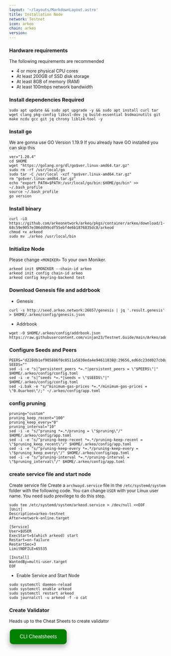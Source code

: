 ```yaml
---
layout: '~/layouts/MarkdownLayout.astro'
title: Installation Node
network: Testnet
icon: arkeo
chain: arkeo
version: 
---
```


### Hardware requirements

The following requirements are recommended

- 4 or more physical CPU cores
- At least 200GB of SSD disk storage
- At least 8GB of memory (RAM)
- At least 100mbps network bandwidth


### Install dependencies Required

```
sudo apt update && sudo apt upgrade -y && sudo apt install curl tar wget clang pkg-config libssl-dev jq build-essential bsdmainutils git make ncdu gcc git jq chrony liblz4-tool -y
```

### Install go

We are gonna use GO Version 1.19.9
If you already have GO installed you can skip this 

```
ver="1.20.4"
cd $HOME
wget "https://golang.org/dl/go$ver.linux-amd64.tar.gz"
sudo rm -rf /usr/local/go
sudo tar -C /usr/local -xzf "go$ver.linux-amd64.tar.gz"
rm "go$ver.linux-amd64.tar.gz"
echo "export PATH=$PATH:/usr/local/go/bin:$HOME/go/bin" >> ~/.bash_profile
source ~/.bash_profile
go version
```

### Install binary

```
curl -LO https://github.com/arkeonetwork/arkeo/pkgs/container/arkeo/download/1-68c59e9057e306dd99cdf55ebf4e6b1876835dc8/arkeod
chmod +x arkeod
sudo mv ./arkeo /usr/local/bin
```

### Initialize Node

Please change `<MONIKER>` To your own Moniker.

```
arkeod init $MONIKER --chain-id arkeo
arkeod init config chain-id arkeo
arkeod config keyring-backend test
```

### Download Genesis file and addrbook

- Genesis

```
curl -s http://seed.arkeo.network:26657/genesis | jq '.result.genesis' > $HOME/.arkeo/config/genesis.json
```

- Addrbook

```
wget -O $HOME/.arkeo/config/addrbook.json https://raw.githubusercontent.com/vinjan23/Testnet.Guide/main/Arkeo/addrbook.json
```

### Configure Seeds and Peers

```
PEERS="d228db1ef905886f0c0511a5830eda4e94611038@:29656,ed6dc23dd027cb0a248abdcad11dd11f3f10fce6@seed.arkeo.network:26656,727929c73968e07bf7a29c91d64eb3fab7269ee8@192.99.160.197:27656"
SEEDS=""
sed -i -e "s|^persistent_peers *=.*|persistent_peers = \"$PEERS\"|" $HOME/.arkeo/config/config.toml
sed -i -e "s|^seeds *=.*|seeds = \"$SEEDS\"|" $HOME/.arkeo/config/config.toml
sed -i.bak -e "s/^minimum-gas-prices *=.*/minimum-gas-prices = \"0.0uarkeo\"/;" ~/.arkeo/config/app.toml
```

### config pruning

```
pruning="custom"
pruning_keep_recent="100"
pruning_keep_every="0"
pruning_interval="10"
sed -i -e "s/^pruning *=.*/pruning = \"$pruning\"/" $HOME/.arkeo/config/app.toml
sed -i -e "s/^pruning-keep-recent *=.*/pruning-keep-recent = \"$pruning_keep_recent\"/" $HOME/.arkeo/config/app.toml
sed -i -e "s/^pruning-keep-every *=.*/pruning-keep-every = \"$pruning_keep_every\"/" $HOME/.arkeo/config/app.toml
sed -i -e "s/^pruning-interval *=.*/pruning-interval = \"$pruning_interval\"/" $HOME/.arkeo/config/app.toml
```


### create service file and start node

Create service file
Create a `archwayd.service` file in the `/etc/systemd/system` folder with the following code. 
You can change `USER` with your Linux user name. You need sudo previlege to do this step.

```
sudo tee /etc/systemd/system/arkeod.service > /dev/null <<EOF
[Unit]
Description=arkeo-testnet
After=network-online.target

[Service]
User=$USER
ExecStart=$(which arkeod) start
Restart=on-failure
RestartSec=3
LimitNOFILE=65535

[Install]
WantedBy=multi-user.target
EOF
```

- Enable Service and Start Node

```
sudo systemctl daemon-reload
sudo systemctl enable arkeod
sudo systemctl restart arkeod
sudo journalctl -u arkeod -f -o cat
```
### Create Validator

Heads up to the Cheat Sheets to create validator

<a href="https://service.vinjan.xyz/testnet/arkeo/cheat" target="_blank">
  <button style="background-color: green; border: none; color: white; padding: 15px 32px; text-align: center; text-decoration: none; display: inline-block; font-size: 16px; margin: 4px 2px; cursor: pointer; border-radius: 10px; box-shadow: 0 8px 16px 0 rgba(0,0,0,0.2), 0 6px 20px 0 rgba(0,0,0,0.19);" onmouseover="this.style.boxShadow='0 0 0 4px rgba(0,255,0,0.5)'" onmouseout="this.style.boxShadow='0 8px 16px 0 rgba(0,0,0,0.2), 0 6px 20px 0 rgba(0,0,0,0.19)'">CLI Cheatsheets</button>
</a>
